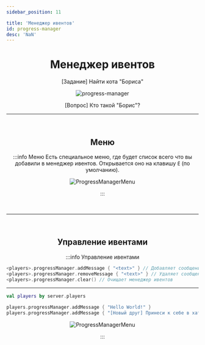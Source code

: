 ```yaml
---
sidebar_position: 11

title: 'Менеджер ивентов'
id: progress-manager
desc: 'NaN'
---
```


<div align="center">

# Менеджер ивентов

[Задание] Найти кота "Бориса"

<div className="show" id="mask">

![progress-manager](@site/static/img/doc/titles/EventManager0.webp)

</div>

[Вопрос] Кто такой "Борис"?

---

<br />

## Меню

:::info Меню
Есть специальное меню, где будет список всего что вы добавили в менеджер ивентов. Открывается оно
на клавишу `Ё` (по умолчанию).

![ProgressManagerMenu](@site/static/img/doc/ProgressManager.png)

:::

<br />

---

<br />

## Управление ивентами

:::info Управление ивентами

<div align="left" id="dont-copy">

```kts
<players>.progressManager.addMessage { "<text>" } // Добавляет сообщение в менеджер ивентов
<players>.progressManager.removeMessage { "<text>" } // Удаляет сообщение из менеджера ивентов
<players>.progressManager.clear() // Очищает менеджер ивентов
```

---

```kts title="Пример"
val players by server.players

players.progressManager.addMessage { "Hello World!" }
players.progressManager.addMessage { "[Новый друг] Принеси к себе в хату нового друга." }
```

</div>

![ProgressManagerMenu](@site/static/img/doc/ProgressManager.png)

:::

</div>
